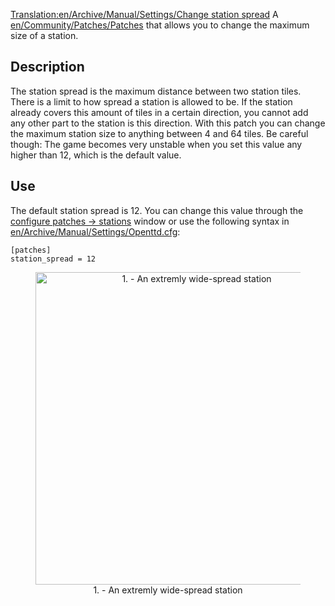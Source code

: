 [[Translation:en/Archive/Manual/Settings/Change station spread]]
A [[en/Community/Patches/Patches]] that allows you to change the maximum size of a station.

== Description ==
The station spread is the maximum distance between two station tiles. There is a limit to how spread a station is allowed to be. If the station already covers this amount of tiles in a certain direction, you cannot add any other part to the station is this direction. With this patch you can change the maximum station size to anything between 4 and 64 tiles. Be careful though: The game becomes very unstable when you set this value any higher than 12, which is the default value.

== Use ==
The default station spread is 12. You can change this value through the [[en/Archive/Manual/Settings/Configuring patches/Stations|configure patches -> stations]] window or use the following syntax in [[en/Archive/Manual/Settings/Openttd.cfg]]:
<pre>[patches]
station_spread = 12</pre>

<center>[[File:en/Archive/Manual/Settings/ChangeStationSpread.png|thumb|center|500px|1. - An extremly wide-spread station]]</center>